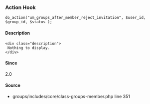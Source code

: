 
<UMBreadCrumb type="action"/>

### Action Hook    
    
```
do_action("um_groups_after_member_reject_invitation", $user_id, $group_id, $status );
```

#### Description
    <div class="description">
     Nothing to display.
    </div>

#### Since
<div class="description">
2.0
</div>

#### Source
  - <Link href="https://github.com/ultimatemember/groups/tree/2.3.0/includes/core/class--member.php#L351">groups/includes/core/class-groups-member.php</Link> <Link href="https://github.com/ultimatemember/groups/tree/2.3.0/includes/core/class--member.php#L351">line 351</Link>

